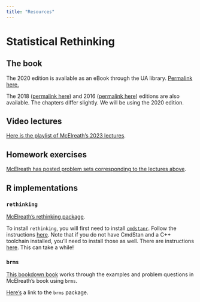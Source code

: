 ```yaml
---
title: "Resources"
---
```


# Statistical Rethinking

## The book

The 2020 edition is available as an eBook through the UA library.
[Permalink here.](https://arizona-primo.hosted.exlibrisgroup.com/permalink/f/1h28lag/TN_cdi_safari_books_v2_9781482253481)

The 2018 ([permalink here](https://arizona-primo.hosted.exlibrisgroup.com/permalink/f/1h28lag/TN_cdi_safari_books_v2_9781482253481)) and 2016 ([permalink here](https://arizona-primo.hosted.exlibrisgroup.com/permalink/f/1h28lag/TN_cdi_safari_books_v2_9781482253481)) editions are also available.
The chapters differ slightly.
We will be using the 2020 edition.

## Video lectures

[Here is the playlist of McElreath's 2023 lectures](https://www.youtube.com/watch?v=FdnMWdICdRs&list=PLDcUM9US4XdPz-KxHM4XHt7uUVGWWVSus).

## Homework exercises

[McElreath has posted problem sets corresponding to the lectures above](https://github.com/rmcelreath/stat_rethinking_2023/tree/main/homework).

## R implementations

### `rethinking`

[McElreath's rethinking package](https://github.com/rmcelreath/rethinking/).

To install `rethinking`, you will first need to install [`cmdstanr`](https://mc-stan.org/cmdstanr/).
Follow the instructions [here](https://mc-stan.org/cmdstanr/).
Note that if you do not have CmdStan and a C++ toolchain installed, you'll need to install those as well.
There are instructions [here](https://mc-stan.org/cmdstanr/).
This can take a while!

### `brms`

[This bookdown book](https://bookdown.org/content/4857/) works through the examples and problem questions in McElreath's book using `brms`.

[Here's](https://paul-buerkner.github.io/brms/) a link to the `brms` package.
